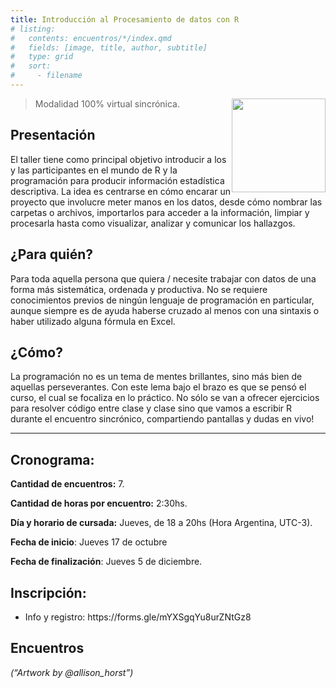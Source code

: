 ```yaml
---
title: Introducción al Procesamiento de datos con R
# listing:
#   contents: encuentros/*/index.qmd
#   fields: [image, title, author, subtitle]
#   type: grid
#   sort:
#     - filename
---
```


![](img/Logo_PNG_Baja_Mesa%20de%20trabajo%201.png){style="float: right;" fig-alt="Logo Estación R" width="150"}

> Modalidad 100% virtual sincrónica.

## Presentación


El taller tiene como principal objetivo introducir a los y las participantes en el mundo de R y la programación para producir información estadística descriptiva. La idea es centrarse en cómo encarar un proyecto que involucre meter manos en los datos, desde cómo nombrar las carpetas o archivos, importarlos para acceder a la información, limpiar y procesarla hasta como visualizar, analizar y comunicar los hallazgos.

## ¿Para quién?

Para toda aquella persona que quiera / necesite trabajar con datos de una forma más sistemática, ordenada y productiva. No se requiere conocimientos previos de ningún lenguaje de programación en particular, aunque siempre es de ayuda haberse cruzado al menos con una sintaxis o haber utilizado alguna fórmula en Excel.

## ¿Cómo?

La programación no es un tema de mentes brillantes, sino más bien de aquellas perseverantes. Con este lema bajo el brazo es que se pensó el curso, el cual se focaliza en lo práctico. No sólo se van a ofrecer ejercicios para resolver código entre clase y clase sino que vamos a escribir R durante el encuentro sincrónico, compartiendo pantallas y dudas en vivo!

------------------------------------------------------------------------

## Cronograma:

**Cantidad de encuentros:** 7.

**Cantidad de horas por encuentro:** 2:30hs.

**Día y horario de cursada:** Jueves, de 18 a 20hs (Hora Argentina, UTC-3).

**Fecha de inicio**: Jueves 17 de octubre

**Fecha de finalización**: Jueves 5 de diciembre.


## Inscripción:

+ Info y registro: https://forms.gle/mYXSgqYu8urZNtGz8

## Encuentros




*("Artwork by @allison_horst")*
